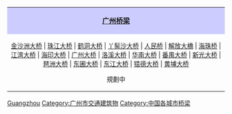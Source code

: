 {| id=toc align=center
|-
| style="background:#ccccff" align="center"| '''[[:Category:广州桥梁|广州桥梁]]'''
|-
| align="center" style="font-size: 90%;" |
[[金沙洲大桥|金沙洲大桥]] | [[珠江大桥|珠江大桥]] | [[鹤洞大桥|鹤洞大桥]] | [[丫髻沙大桥|丫髻沙大桥]] | [[人民桥（广州）|人民桥]] | [[解放大橋_(廣州)|解放大橋]] | [[海珠桥|海珠桥]] | [[江湾大桥_(广州)|江湾大桥]] | [[海印大桥|海印大桥]] | [[广州大桥_(广州)|广州大桥]] | [[洛溪大桥|洛溪大桥]] | [[华南大桥|华南大桥]] | [[番禺大桥|番禺大桥]] | [[新光大桥|新光大桥]]  | [[琶洲大桥|琶洲大桥]] | [[东圃大桥|东圃大桥]] | [[东江大桥|东江大桥]] | [[猎德大桥|猎德大桥]] | [[黄埔大桥|黄埔大桥]]       

規劃中 
|}
[[Category:广东桥梁|Guangzhou]]
[[Category:广州市交通建筑物|Category:广州市交通建筑物]]
[[Category:中国各城市桥梁|Category:中国各城市桥梁]]